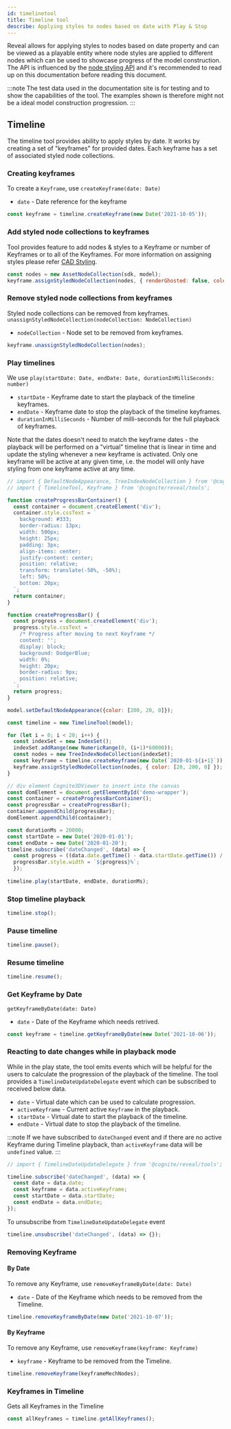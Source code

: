 ```yaml
---
id: timelinetool
title: Timeline tool
describe: Applying styles to nodes based on date with Play & Stop
---
```



Reveal allows for applying styles to nodes based on date property and can be viewed as a playable entity
where node styles are applied to different nodes which can be used to showcase progress of the model construction.
The API is influenced by the [node styling API](cad-styling) and it's recommended to read up on this documentation before reading this document.

:::note
The test data used in the documentation site is for testing and to show the capabilities of the tool.
The examples shown is therefore might not be a ideal model construction progression.
:::

<DemoWrapper name="Cognite3DViewerDemo" />

## Timeline

The timeline tool provides ability to apply styles by date. It works by creating a set of "keyframes"  for provided dates.
Each keyframe has a set of associated styled node collections.

### Creating keyframes
To create a `Keyframe`, use `createKeyframe(date: Date)`
- `date` - Date reference for the keyframe

```jsx
const keyframe = timeline.createKeyframe(new Date('2021-10-05'));
```

### Add styled node collections to keyframes
Tool provides feature to add nodes & styles to a Keyframe or number of Keyframes or to all of the Keyframes.
For more information on assigning styles please refer [CAD Styling](cad-styling).

```jsx
const nodes = new AssetNodeCollection(sdk, model);
keyframe.assignStyledNodeCollection(nodes, { renderGhosted: false, color: [150, 200, 120] });
```

### Remove styled node collections from keyframes

Styled node collections can be removed from keyframes.
`unassignStyledNodeCollection(nodeCollection: NodeCollection)`
- `nodeCollection` - Node set to be removed from keyframes.

```jsx
keyframe.unassignStyledNodeCollection(nodes);
```

### Play timelines
We use `play(startDate: Date, endDate: Date, durationInMilliSeconds: number)`
- `startDate` - Keyframe date to start the playback of the timeline keyframes.
- `endDate` - Keyframe date to stop the playback of the timeline keyframes.
- `durationInMilliSeconds` - Number of milli-seconds for the full playback of keyframes.

Note that the dates doesn't need to match the keyframe dates - the playback will be performed on a "virtual" timeline that is linear in time and update the styling whenever a new keyframe is activated. Only one keyframe will be active at any given time, i.e. the model will only have styling from one keyframe active at any time.

```js runnable-4x
// import { DefaultNodeAppearance, TreeIndexNodeCollection } from '@cognite/reveal';
// import { TimelineTool, Keyframe } from '@cognite/reveal/tools';

function createProgressBarContainer() {
  const container = document.createElement('div');
  container.style.cssText = `
    background: #333;
    border-radius: 13px;
    width: 500px;
    height: 25px;
    padding: 3px;
    align-items: center;
    justify-content: center;
    position: relative;
    transform: translate(-50%, -50%);
    left: 50%;
    bottom: 20px;
  `;
  return container;
}

function createProgressBar() {
  const progress = document.createElement('div');
  progress.style.cssText = `
    /* Progress after moving to next Keyframe */
    content: '';
    display: block;
    background: DodgerBlue;
    width: 0%;
    height: 20px;
    border-radius: 9px;
    position: relative;
  `;
  return progress;
}

model.setDefaultNodeAppearance({color: [200, 20, 0]});

const timeline = new TimelineTool(model);

for (let i = 0; i < 20; i++) {
  const indexSet = new IndexSet();
  indexSet.addRange(new NumericRange(0, (i+1)*60000));
  const nodes = new TreeIndexNodeCollection(indexSet);
  const keyframe = timeline.createKeyframe(new Date(`2020-01-${i+1}`));
  keyframe.assignStyledNodeCollection(nodes, { color: [20, 200, 0] });
}

// div element Cognite3DViewer to insert into the canvas
const domElement = document.getElementById('demo-wrapper');
const container = createProgressBarContainer();
const progressBar = createProgressBar();
container.appendChild(progressBar);
domElement.appendChild(container);

const durationMs = 20000;
const startDate = new Date('2020-01-01');
const endDate = new Date('2020-01-20');
timeline.subscribe('dateChanged', (data) => {
  const progress = ((data.date.getTime() - data.startDate.getTime()) / (data.endDate.getTime() - data.startDate.getTime()) * 100);
  progressBar.style.width = `${progress}%`;
  });
  
timeline.play(startDate, endDate, durationMs);
```

### Stop timeline playback

```jsx
timeline.stop();
```

### Pause timeline

```jsx
timeline.pause();
```

### Resume timeline

```jsx
timeline.resume();
```

### Get Keyframe by Date
`getKeyframeByDate(date: Date)`
- `date` - Date of the Keyframe which needs retrived.

```jsx
const keyframe = timeline.getKeyframeByDate(new Date('2021-10-06'));
```

### Reacting to date changes while in playback mode
While in the play state, the tool emits events which will be helpful for the users to calculate the progression of the playback of the timeline.
The tool provides a `TimelineDateUpdateDelegate` event which can be subscribed to received below data.
- `date` - Virtual date which can be used to calculate progression.
- `activeKeyframe` - Current active `Keyframe` in the playback.
- `startDate` - Virtual date to start the playback of the timeline.
- `endDate` - Virtual date to stop the playback of the timeline.

:::note
If we have subscribed to `dateChanged` event and if there are no active Keyframe during Timeline playback, than `activeKeyframe` data will be `undefined` value.
:::

```jsx
// import { TimelineDateUpdateDelegate } from '@cognite/reveal/tools';

timeline.subscribe('dateChanged', (data) => {
  const date = data.date;
  const keyframe = data.activeKeyframe;
  const startDate = data.startDate;
  const endDate = data.endDate;
});
```

To unsubscribe from `TimelineDateUpdateDelegate` event

```jsx
timeline.unsubscribe('dateChanged', (data) => {});
```

### Removing Keyframe
#### By Date
To remove any Keyframe, use `removeKeyframeByDate(date: Date)`
- `date` - Date of the Keyframe which needs to be removed from the Timeline.

```jsx
timeline.removeKeyframeByDate(new Date('2021-10-07'));
```

#### By Keyframe
To remove any Keyframe, use `removeKeyframe(keyframe: Keyframe)`
- `keyframe` - Keyframe to be removed from the Timeline.

```jsx
timeline.removeKeyframe(keyframeMechNodes);
```

### Keyframes in Timeline
Gets all Keyframes in the Timeline

```jsx
const allKeyframes = timeline.getAllKeyframes();
```
